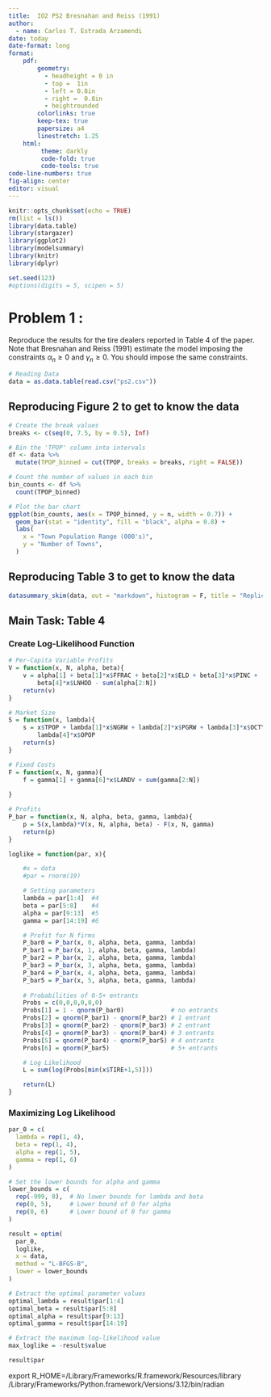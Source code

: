 ```yaml
---
title:  IO2 PS2 Bresnahan and Reiss (1991)
author:
  - name: Carlos T. Estrada Arzamendi
date: today
date-format: long
format:
    pdf:
        geometry:
          - headheight = 0 in
          - top =  1in
          - left = 0.8in
          - right =  0.8in
          - heightrounded
        colorlinks: true
        keep-tex: true
        papersize: a4
        linestretch: 1.25
    html:
         theme: darkly
         code-fold: true
         code-tools: true
code-line-numbers: true
fig-align: center
editor: visual
---
```


```r
knitr::opts_chunk$set(echo = TRUE)
rm(list = ls())
library(data.table)
library(stargazer)
library(ggplot2)
library(modelsummary)
library(knitr)
library(dplyr)

set.seed(123)
#options(digits = 5, scipen = 5)
```

# Problem 1 :

Reproduce the results for the tire dealers reported in Table 4 of the paper. Note that Bresnahan and Reiss (1991) estimate the model imposing the constraints $\alpha_n \geq 0$ and $\gamma_n \geq 0$. You should impose the same constraints.

```r
# Reading Data
data = as.data.table(read.csv("ps2.csv"))
```

## Reproducing Figure 2 to get to know the data

```r
# Create the break values
breaks <- c(seq(0, 7.5, by = 0.5), Inf)

# Bin the 'TPOP' column into intervals
df <- data %>%
  mutate(TPOP_binned = cut(TPOP, breaks = breaks, right = FALSE))

# Count the number of values in each bin
bin_counts <- df %>%
  count(TPOP_binned)

# Plot the bar chart
ggplot(bin_counts, aes(x = TPOP_binned, y = n, width = 0.7)) +
  geom_bar(stat = "identity", fill = "black", alpha = 0.8) +
  labs(
    x = "Town Population Range (000's)",
    y = "Number of Towns",
  )
```

## Reproducing Table 3 to get to know the data

```r
datasummary_skim(data, out = "markdown", histogram = F, title = "Replication of Table 3")
```

## Main Task: Table 4

### Create Log-Likelihood Function

```r
# Per-Capita Variable Profits
V = function(x, N, alpha, beta){
    v = alpha[1] + beta[1]*x$FFRAC + beta[2]*x$ELD + beta[3]*x$PINC +
        beta[4]*x$LNHDD - sum(alpha[2:N])
    return(v)
}

# Market Size
S = function(x, lambda){
    s = x$TPOP + lambda[1]*x$NGRW + lambda[2]*x$PGRW + lambda[3]*x$OCTY + 
        lambda[4]*x$OPOP
    return(s)
}

# Fixed Costs
F = function(x, N, gamma){
    f = gamma[1] + gamma[6]*x$LANDV + sum(gamma[2:N])
    
}

# Profits
P_bar = function(x, N, alpha, beta, gamma, lambda){
    p = S(x,lambda)*V(x, N, alpha, beta) - F(x, N, gamma)
    return(p)
}

loglike = function(par, x){

    #x = data
    #par = rnorm(19)

    # Setting parameters
    lambda = par[1:4]  #4
    beta = par[5:8]    #4
    alpha = par[9:13]  #5
    gamma = par[14:19] #6

    # Profit for N firms
    P_bar0 = P_bar(x, 0, alpha, beta, gamma, lambda)
    P_bar1 = P_bar(x, 1, alpha, beta, gamma, lambda)
    P_bar2 = P_bar(x, 2, alpha, beta, gamma, lambda)
    P_bar3 = P_bar(x, 3, alpha, beta, gamma, lambda)
    P_bar4 = P_bar(x, 4, alpha, beta, gamma, lambda)
    P_bar5 = P_bar(x, 5, alpha, beta, gamma, lambda)
    
    # Probabilities of 0-5+ entrants
    Probs = c(0,0,0,0,0,0) 
    Probs[1] = 1 - qnorm(P_bar0)             # no entrants
    Probs[2] = qnorm(P_bar1) - qnorm(P_bar2) # 1 entrant
    Probs[3] = qnorm(P_bar2) - qnorm(P_bar3) # 2 entrant
    Probs[4] = qnorm(P_bar3) - qnorm(P_bar4) # 3 entrants
    Probs[5] = qnorm(P_bar4) - qnorm(P_bar5) # 4 entrants
    Probs[6] = qnorm(P_bar5)                 # 5+ entrants

    # Log Likelihood
    L = sum(log(Probs[min(x$TIRE+1,5)]))

    return(L)
}
```

### Maximizing Log Likelihood

```r
par_0 = c(
  lambda = rep(1, 4),  
  beta = rep(1, 4),    
  alpha = rep(1, 5),   
  gamma = rep(1, 6)     
)

# Set the lower bounds for alpha and gamma
lower_bounds = c(
  rep(-999, 8),  # No lower bounds for lambda and beta
  rep(0, 5),     # Lower bound of 0 for alpha
  rep(0, 6)      # Lower bound of 0 for gamma
)

result = optim(
  par_0,
  loglike,
  x = data,
  method = "L-BFGS-B",
  lower = lower_bounds
)

# Extract the optimal parameter values
optimal_lambda = result$par[1:4]
optimal_beta = result$par[5:8]
optimal_alpha = result$par[9:13]
optimal_gamma = result$par[14:19]

# Extract the maximum log-likelihood value
max_loglike = -result$value

result$par
```

export R_HOME=/Library/Frameworks/R.framework/Resources/library
/Library/Frameworks/Python.framework/Versions/3.12/bin/radian


